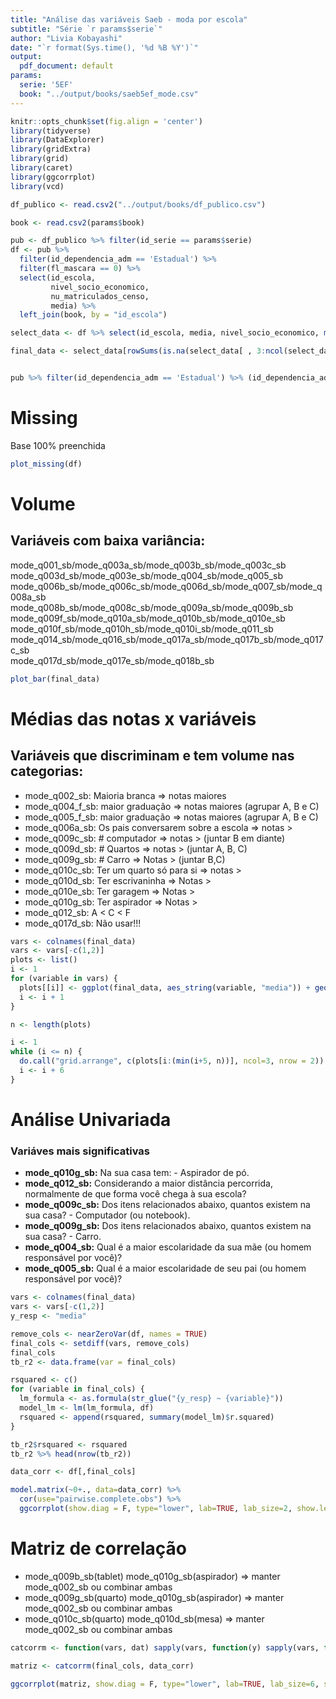 ```yaml
---
title: "Análise das variáveis Saeb - moda por escola"
subtitle: "Série `r params$serie`"
author: "Livia Kobayashi"
date: "`r format(Sys.time(), '%d %B %Y')`"
output: 
  pdf_document: default
params: 
  serie: '5EF'
  book: "../output/books/saeb5ef_mode.csv"  
---
```


```r
knitr::opts_chunk$set(fig.align = 'center')
library(tidyverse)
library(DataExplorer)
library(gridExtra)
library(grid)
library(caret)
library(ggcorrplot)
library(vcd)
```

```r

df_publico <- read.csv2("../output/books/df_publico.csv")

book <- read.csv2(params$book)
```


```r

pub <- df_publico %>% filter(id_serie == params$serie)
df <- pub %>% 
  filter(id_dependencia_adm == 'Estadual') %>% 
  filter(fl_mascara == 0) %>% 
  select(id_escola,
         nivel_socio_economico,
         nu_matriculados_censo,
         media) %>% 
  left_join(book, by = "id_escola")

select_data <- df %>% select(id_escola, media, nivel_socio_economico, matches("q\\d+"))

final_data <- select_data[rowSums(is.na(select_data[ , 3:ncol(select_data)])) == 0, ]


pub %>% filter(id_dependencia_adm == 'Estadual') %>% (id_dependencia_adm == 'Estadual')group_by(id_serie) %>% count()
```
# Missing
Base 100% preenchida
```r
plot_missing(df)
```

# Volume
## Variáveis com baixa variância:

mode_q001_sb/mode_q003a_sb/mode_q003b_sb/mode_q003c_sb\
mode_q003d_sb/mode_q003e_sb/mode_q004_sb/mode_q005_sb\
mode_q006b_sb/mode_q006c_sb/mode_q006d_sb/mode_q007_sb/mode_q008a_sb\
mode_q008b_sb/mode_q008c_sb/mode_q009a_sb/mode_q009b_sb\
mode_q009f_sb/mode_q010a_sb/mode_q010b_sb/mode_q010e_sb \
mode_q010f_sb/mode_q010h_sb/mode_q010i_sb/mode_q011_sb \
mode_q014_sb/mode_q016_sb/mode_q017a_sb/mode_q017b_sb/mode_q017c_sb\
mode_q017d_sb/mode_q017e_sb/mode_q018b_sb


```r
plot_bar(final_data)
```

# Médias das notas x variáveis
## Variáveis que discriminam e tem volume nas categorias:
* mode_q002_sb: Maioria branca => notas maiores
* mode_q004_f_sb: maior graduação => notas maiores (agrupar A, B e C)
* mode_q005_f_sb: maior graduação => notas maiores (agrupar A, B e C)
* mode_q006a_sb: Os pais conversarem sobre a escola => notas >
* mode_q009c_sb: # computador => notas > (juntar B em diante)
* mode_q009d_sb: # Quartos => notas > (juntar A, B, C)
* mode_q009g_sb: # Carro => Notas > (juntar B,C)
* mode_q010c_sb: Ter um quarto só para si => notas >
* mode_q010d_sb: Ter escrivaninha => Notas >
* mode_q010e_sb: Ter garagem => Notas >
* mode_q010g_sb: Ter aspirador => Notas >
* mode_q012_sb:  A < C < F
* mode_q017d_sb: Não usar!!!


```r
vars <- colnames(final_data)
vars <- vars[-c(1,2)]
plots <- list()
i <- 1
for (variable in vars) {
  plots[[i]] <- ggplot(final_data, aes_string(variable, "media")) + geom_boxplot()
  i <- i + 1
}

n <- length(plots)

i <- 1
while (i <= n) {
  do.call("grid.arrange", c(plots[i:(min(i+5, n))], ncol=3, nrow = 2))
  i <- i + 6
}


```



# Análise Univariada
### Variáves mais significativas


* **mode_q010g_sb:**
Na sua casa tem: - Aspirador de pó.
* **mode_q012_sb:**
Considerando a maior distância percorrida, normalmente de que forma você chega à sua escola?
* **mode_q009c_sb:**
Dos itens relacionados abaixo, quantos existem na sua casa? - Computador (ou notebook).
* **mode_q009g_sb:**
Dos itens relacionados abaixo, quantos existem na sua casa? - Carro.
* **mode_q004_sb:**
Qual é a maior escolaridade da sua mãe (ou homem responsável por você)?
* **mode_q005_sb:**
Qual é a maior escolaridade de seu pai (ou homem responsável por você)?

```r

vars <- colnames(final_data)
vars <- vars[-c(1,2)]
y_resp <- "media"

remove_cols <- nearZeroVar(df, names = TRUE)
final_cols <- setdiff(vars, remove_cols)
final_cols
tb_r2 <- data.frame(var = final_cols)

rsquared <- c()
for (variable in final_cols) {
  lm_formula <- as.formula(str_glue("{y_resp} ~ {variable}"))
  model_lm <- lm(lm_formula, df)
  rsquared <- append(rsquared, summary(model_lm)$r.squared)
}

tb_r2$rsquared <- rsquared
tb_r2 %>% head(nrow(tb_r2))

```
```r
data_corr <- df[,final_cols]

model.matrix(~0+., data=data_corr) %>% 
  cor(use="pairwise.complete.obs") %>% 
  ggcorrplot(show.diag = F, type="lower", lab=TRUE, lab_size=2, show.legend = F)
```


# Matriz de correlação
* mode_q009b_sb(tablet) mode_q010g_sb(aspirador) => manter mode_q002_sb ou combinar ambas
* mode_q009g_sb(quarto) mode_q010g_sb(aspirador) => manter mode_q002_sb ou combinar ambas
* mode_q010c_sb(quarto) mode_q010d_sb(mesa) => manter mode_q002_sb ou combinar ambas
```r

catcorrm <- function(vars, dat) sapply(vars, function(y) sapply(vars, function(x) assocstats(table(dat[,x],dat[,y]))$cramer))

matriz <- catcorrm(final_cols, data_corr)

ggcorrplot(matriz, show.diag = F, type="lower", lab=TRUE, lab_size=6, show.legend = F)
```

